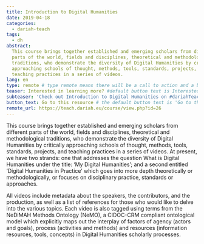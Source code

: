 ```yaml
---
title: Introduction to Digital Humanities
date: 2019-04-18
categories:
  - dariah-teach
tags:
  - dh
abstract:
  This course brings together established and emerging scholars from different
  parts of the world, fields and disciplines, theoretical and methodological
  traditions, who demonstrate the diversity of Digital Humanities by critically
  approaching schools of thought, methods, tools, standards, projects, and
  teaching practices in a series of videos.
lang: en
type: remote # type remote means there will be a call to action and a button with the link to the actual resource; by default type = local
teaser: Interested in learning more? #default button text is Interested in learning more so you can leave it out
subteaser: 'Check out Introduction to Digital Humanities on #dariahTeach' # if you can leave out the subteaser, it won't appear
button_text: Go to this resource # the default button text is 'Go to this resource', you can safely leave it out
remote_url: https://teach.dariah.eu/course/view.php?id=26
---
```



This course brings together established and emerging scholars from different
parts of the world, fields and disciplines, theoretical and methodological
traditions, who demonstrate the diversity of Digital Humanities by critically
approaching schools of thought, methods, tools, standards, projects, and
teaching practices in a series of videos. At present, we have two strands: one
that addresses the question What is Digital Humanities under the title: ‘My
Digital Humanities’; and a second entitled ‘Digital Humanities in Practice’
which goes into more depth theoretically or methodologically, or focuses on
disciplinary practice, standards or approaches.

All videos include metadata about the speakers, the contributors, and the
production, as well as a list of references for those who would like to delve
into the various topics. Each video is also tagged using terms from the NeDiMAH
Methods Ontology (NeMO), a CIDOC-CRM compliant ontological model which
explicitly maps out the interplay of factors of agency (actors and goals),
process (activities and methods) and resources (information resources, tools,
concepts) in Digital Humanities scholarly processes.

<CTA
  title="Interested in learning more?"
  subtitle="Check out Introduction to Digital Humanities on #dariahTeach"
  url="https://teach.dariah.eu/course/view.php?id=26"
/>
